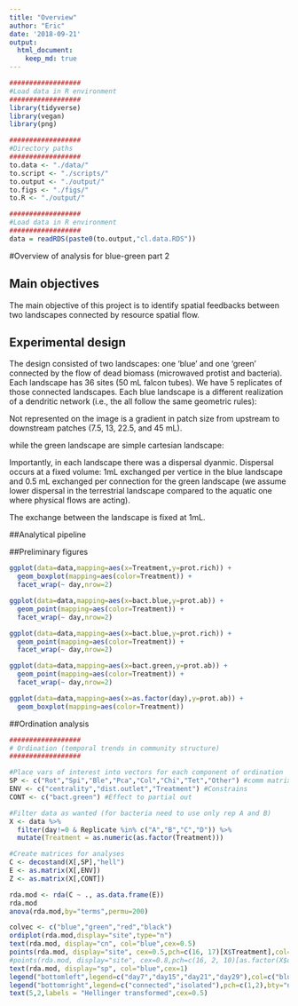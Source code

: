 ```yaml
---
title: "Overview"
author: "Eric"
date: '2018-09-21'
output: 
  html_document:
    keep_md: true
---
```


```r
##################
#Load data in R environment
##################
library(tidyverse)
library(vegan)
library(png)

##################
#Directory paths 
##################
to.data <- "./data/"
to.script <- "./scripts/"
to.output <- "./output/"
to.figs <- "./figs/"
to.R <- "./output/"

##################
#Load data in R environment
##################
data = readRDS(paste0(to.output,"cl.data.RDS"))

```


#Overview of analysis for blue-green part 2

## Main objectives

The main objective of this project is to identify spatial feedbacks between two landscapes connected by resource spatial flow. 

## Experimental design

The design consisted of two landscapes: one 'blue' and one 'green' connected by the flow of dead biomass (microwaved protist and bacteria). Each landscape has 36 sites (50 mL falcon tubes). We have 5 replicates of those connected landscapes. Each blue landscape is a different realization of a dendritic network (i.e., the all follow the same geometric rules): 





Not represented on the image is a gradient in patch size from upstream to downstream patches (7.5, 13, 22.5, and 45 mL).

while the green landscape are simple cartesian landscape: 



Importantly, in each landscape there was a dispersal dyanmic. Dispersal occurs at a fixed volume: 1mL exchanged per vertice in the blue landscape and 0.5 mL exchanged per connection for the green landscape (we assume lower dispersal in the terrestrial landscape compared to the aquatic one where physical flows are acting).

The exchange between the landscape is fixed at 1mL. 

##Analytical pipeline

##Preliminary figures

```r
ggplot(data=data,mapping=aes(x=Treatment,y=prot.rich)) +
  geom_boxplot(mapping=aes(color=Treatment)) + 
  facet_wrap(~ day,nrow=2)

ggplot(data=data,mapping=aes(x=bact.blue,y=prot.ab)) +
  geom_point(mapping=aes(color=Treatment)) + 
  facet_wrap(~ day,nrow=2)

ggplot(data=data,mapping=aes(x=bact.blue,y=prot.rich)) +
  geom_point(mapping=aes(color=Treatment)) + 
  facet_wrap(~ day,nrow=2)

ggplot(data=data,mapping=aes(x=bact.green,y=prot.ab)) +
  geom_point(mapping=aes(color=Treatment)) + 
  facet_wrap(~ day,nrow=2)

ggplot(data=data,mapping=aes(x=as.factor(day),y=prot.ab)) +
  geom_boxplot(mapping=aes(color=Treatment))  
```


##Ordination analysis

```r
##################
# Ordination (temporal trends in community structure)
##################

#Place vars of interest into vectors for each component of ordination
SP <- c("Rot","Spi","Ble","Pca","Col","Chi","Tet","Other") #comm matrix
ENV <- c("centrality","dist.outlet","Treatment") #Constrains
CONT <- c("bact.green") #Effect to partial out

#Filter data as wanted (for bacteria need to use only rep A and B)
X <- data %>% 
  filter(day!=0 & Replicate %in% c("A","B","C","D")) %>% 
  mutate(Treatment = as.numeric(as.factor(Treatment)))

#Create matrices for analyses 
C <- decostand(X[,SP],"hell")
E <- as.matrix(X[,ENV])
Z <- as.matrix(X[,CONT])
```

```r
rda.mod <- rda(C ~ ., as.data.frame(E))
rda.mod
anova(rda.mod,by="terms",permu=200)
```

```r
colvec <- c("blue","green","red","black")
ordiplot(rda.mod,display="site",type="n")
text(rda.mod, display="cn", col="blue",cex=0.5)
points(rda.mod, display="site", cex=0.5,pch=c(16, 17)[X$Treatment],col=colvec[as.factor(X$day)])
#points(rda.mod, display="site", cex=0.8,pch=c(16, 2, 10)[as.factor(X$day)],col=c("red","blue")[as.factor(X$Treatment)])
text(rda.mod, display="sp", col="blue",cex=1)
legend("bottomleft",legend=c("day7","day15","day21","day29"),col=c("blue","green","red","black"),pch=16,bty="n",cex=0.5)
legend("bottomright",legend=c("connected","isolated"),pch=c(1,2),bty="n",cex=0.5)
text(5,2,labels = "Hellinger transformed",cex=0.5)
```



